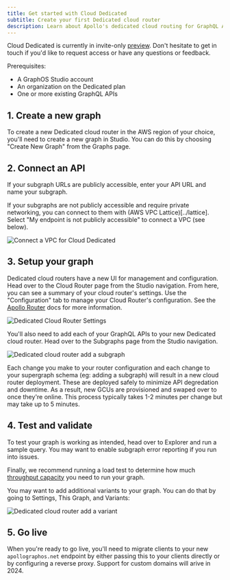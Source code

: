 ```yaml
---
title: Get started with Cloud Dedicated
subtitle: Create your first Dedicated cloud router
description: Learn about Apollo's dedicated cloud routing for GraphQL APIs
---
```


<PreviewFeature>

Cloud Dedicated is currently in invite-only [preview](/graphos/cloud-routing/dedicated#private-preview). Don't hesitate to <TrackableLink href="https://www.apollographql.com/contact-sales?type=dedicated&referrer=docs" eventName="content_contact_cloud">get in touch</TrackableLink> if you'd like to request access or have any questions or feedback.

</PreviewFeature>

Prerequisites:

- A GraphOS Studio account
- An organization on the Dedicated plan
- One or more existing GraphQL APIs

## 1. Create a new graph

To create a new Dedicated cloud router in the AWS region of your choice, you'll need to create a new graph in Studio. You can do this by choosing "Create New Graph" from the Graphs page.

## 2. Connect an API

If your subgraph URLs are publicly accessible, enter your API URL and name your subgraph.

If your subgraphs are not publicly accessible and require private networking, you can connect to them with (AWS VPC Lattice)[../lattice]. Select "My endpoint is not publicly accessible" to connect a VPC (see below).

<img
  className="screenshot"
  alt="Connect a VPC for Cloud Dedicated"
  src="../../img/cloud-dedicated/quickstart.png"
/>

## 3. Setup your graph

Dedicated cloud routers have a new UI for management and configuration. Head over to the Cloud Router page from the Studio navigation. From here, you can see a summary of your cloud router's settings. Use the "Configuration" tab to manage your Cloud Router's configuration. See the [Apollo Router](https://www.apollographql.com/docs/router/configuration/overview) docs for more information.

<img
  className="screenshot"
  alt="Dedicated Cloud Router Settings"
  src="../../img/cloud-dedicated/cloudrouter.png"
/>

You'll also need to add each of your GraphQL APIs to your new Dedicated cloud router. Head over to the Subgraphs page from the Studio navigation.

<img
  className="screenshot"
  alt="Dedicated cloud router add a subgraph"
  src="../../img/cloud-dedicated/subgraph.png"
/>

<Note>

Each change you make to your router configuration and each change to your supergraph schema (eg: adding a subgraph) will result in a new cloud router deployment. These are deployed safely to minimize API degredation and downtime. As a result, new GCUs are provisioned and swaped over to once they're online. This process typically takes 1-2 minutes per change but may take up to 5 minutes.

</Note>

## 4. Test and validate

To test your graph is working as intended, head over to Explorer and run a sample query. You may want to enable subgraph error reporting if you run into issues.

Finally, we recommend running a load test to determine how much [throughput capacity](./throughput) you need to run your graph.

You may want to add additional variants to your graph. You can do that by going to Settings, This Graph, and Variants:

<img
  className="screenshot"
  alt="Dedicated cloud router add a variant"
  src="../../img/cloud-dedicated/variants.png"
/>

## 5. Go live

When you're ready to go live, you'll need to migrate clients to your new `apollographos.net` endpoint by either passing this to your clients directly or by configuring a reverse proxy. Support for custom domains will arive in 2024.
